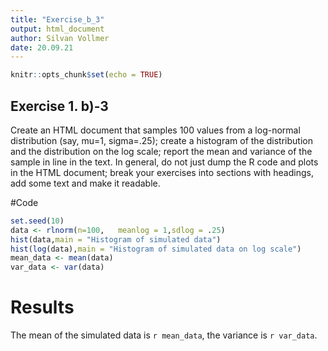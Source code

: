 ```yaml
---
title: "Exercise_b_3"
output: html_document
author: Silvan Vollmer
date: 20.09.21
---
```


```r
knitr::opts_chunk$set(echo = TRUE)
```

## Exercise 1. b)-3

Create an HTML document that samples 100 values from a log-normal distribution (say, mu=1, sigma=.25); create a histogram of the distribution and the distribution on the log scale; report the mean and variance of the sample in line in the text. In general, do not just dump the R code and plots in the HTML document; break your exercises into sections with headings, add some text and make it readable.

#Code

```r
set.seed(10)
data <- rlnorm(n=100,   meanlog = 1,sdlog = .25)
hist(data,main = "Histogram of simulated data")
hist(log(data),main = "Histogram of simulated data on log scale")
mean_data <- mean(data)
var_data <- var(data)
```

# Results

The mean of the simulated data is `r mean_data`, the variance is `r var_data`.



